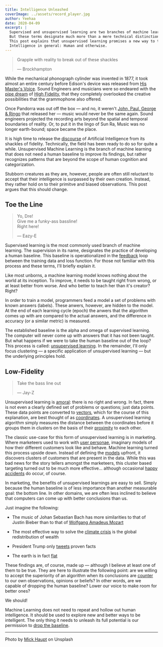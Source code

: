 ```yaml
---
title: Intelligence Unleashed
coverImage: ../assets/record_player.jpg
author: Yeehaa
date: 2020-04-09
excerpt: |
  Supervised and unsupervised learning are two branches of machine learning. 
  But these terms designate much more than a mere technical distinction. 
  This post explains that unsupervised learning promises a new way to think about 
  Intelligence in general: Human and otherwise.
---
```


> Grapple with reality to break out of these shackles
>
> &mdash; Brockhampton

While the mechanical phonograph cylinder was invented in 1877, it took 
almost an entire century before Edison's device was released from 
[His Master's Voice](https://www.thevintagenews.com/2017/04/28/his-masters-voice-the-origins-of-the-famous-jack-russell-terrier-nipper-the-canine-advertising-icon-for-many-gramophone-companies/). Sound Engineers and musicians were so endeared with the [pipe
dream](https://www.clevelandart.org/art/1947.593) of [High Fidelity](https://electronics.howstuffworks.com/high-fidelity-high-definition1.htm), that they
completely overlooked the creative possibilities that the grammophone also
offered. 

Once Pandorra was out off the box &mdash; and no, it weren't [John, 
Paul, George & Ringo](https://www.unifiedmanufacturing.com/blog/wp-content/uploads/2012/02/1.jpg) that released her &mdash; music would never be the same
again. Sound engineers projected the recording arts beyond the spatial and
temporal boundaries of reality. Or, to put it in the lingo of Sun Ra,
Music was no longer earth-bound; space became the place.

It is high time to release the [discourse](https://www.geeksforgeeks.org/generating-word-cloud-python/) of Artificial Intelligence from its shackles of fidelity. Technically, 
the field has been ready to do so for quite a while. Unsupervised Machine Learning 
is the branch of machine learning that does not need a human baseline to improve 
its findings, but rather recognizes patterns that are beyond the scope of human 
cognition and categorization. 

Stubborn creatures as they are, however, people are often still reluctant to
accept that their intelligence is surpassed by their own creation. Instead, they
rather hold on to their primitve and biased observations. This post argues that
this should change.


## Toe the Line

> Yo, Dre!    
> Give me a funky-ass bassline!    
> Right here!   
>
> &mdash; Eazy-E


Supervised learning is the most commonly used branch of machine learning. The
supervision in its name, designates the practice of developing a human
baseline. This baseline is operationalized in the
[feedback](https://en.wikipedia.org/wiki/Audio_feedback) loop between the
training data and loss function. For those not familiar with this process and
these terms, I'll briefly explain it.

Like most unborns, a machine learning model knows nothing about the world at
its inception. To improve, it needs to be taught right from wrong, or at
least better from worse. And who better to teach her than it's creator?
Right? 

In order to train a model, programmers feed a model a set of problems with known
answers (labels). These anwers, however, are hidden to the model. At the end of
each learning cycle (epoch) the anwers that the algorithm comes up with are
compared to the actual answers, and the difference in accuracy (or a similar
metric) is measured.

The established baseline is the alpha and omega of supervised learning. The 
computer will never come up with answers that it has not been taught. But what 
happens if we were to take the human baseline out of the loop?  This process 
is called: [unsupervised learning](). In the remainder, I'll only focus clustering &mdash; a specific application of unsupervised learning &mdash; but the underlying principles hold. 


## Low-Fidelity

> Take the bass line out
> 
> &mdash; Jay-Z

Unsupervised learning is
[amoral](https://librivox.org/search?title=Beyond+Good+and+Evil&author=Nietzsche&reader=&keywords=&genre_id=0&status=all&project_type=either&recorded_language=&sort_order=catalog_date&search_page=1&search_form=advanced): there is no right and wrong. In fact, there is not even a clearly defined set of
problems or questions; just data points. These data points are
converted to [vectors](https://image420.com/what-is-vector-art/), which for the course of this explanation, are best thought of as
[coordinates](https://youtu.be/mgx0kT5UbKk). A unsupervised learning algorithm simply measures the distance between the
coordinates before it groups them in clusters on the basis of their [proximity](https://www.sciencealert.com/who-is-no-longer-using-the-phrase-social-distancing) to each
other.

The classic use-case for this form of unsupervised learning is in marketing.
Where marketeers used to work with [user personae](https://buffer.com/library/marketing-personas-beginners-guide), imaginary models of
how their different customers look like and behave. Machine learning turned this process upside down. Instead of defining the [models](http://www.imageandnarrative.be/inarchive/autofiction2/hoogstad.html) upfront, it discovers 
clusters of customers that are present in the data. While this was bad news 
for the story tellers amongst the marketeers, this cluster based targeting 
turned out to be much more effective&hellip; although occasional [happy 
accidents](https://www.forbes.com/sites/kashmirhill/2012/02/16/how-target-figured-out-a-teen-girl-was-pregnant-before-her-father-did/) do occur, of course.

In marketing, the benefits of unsupervised learnings are easy to sell. Simply
because the human baseline is of less importance than another measurable goal:
the bottom line. In other domains, we are often less inclined to believe that
computers can come up with better conclusions than us. 

Just imagine the following:

+ The music of Johan Sebastian Bach has more similarities to that of Justin
Bieber than to that of [Wolfgang Amadeus Mozart](https://www.youtube.com/watch?v=cVikZ8Oe_XA)

+ The most effective way to solve the [climate crisis](http://www.unescoetxea.org/ext/manual_EDS/pdf/13_riqueza_ingles.pdf) is the global redistribution of wealth

+ President Trump only [tweets](https://www.tweetbinder.com/blog/trump-twitter/) proven facts

+ The earth is in fact [flat](https://www.thesun.co.uk/news/8676809/flat-earthers-trip-antarctica-planet-round/)

These findings are, of course, made up &mdash; although I believe at least one 
of them  to be true. They are here to illustrate the following point: are 
we willing to accept the superiority of an algorithm when
its conclusions are [counter](https://www.researchgate.net/publication/290169162_Saliency_Scale_and_Information_Towards_a_Unifying_Theory) 
to our own observations, opinions or beliefs? In other words, are we capable of dropping the human baseline? Lower our voice to make room for better ones?

We should!

Machine Learning does not need to repeat and hollow out human intelligence. It
should be used to explore new and better ways to be intelligent. The only thing
it needs to unleash its full potential is our permission to [drop the baseline](https://en.m.wikipedia.org/wiki/Subscript_and_superscript).

---
Photo by [Mick Haupt](https://unsplash.com/@fekeshazizo?utm_source=unsplash&utm_medium=referral&utm_content=creditCopyText) on Unsplash
